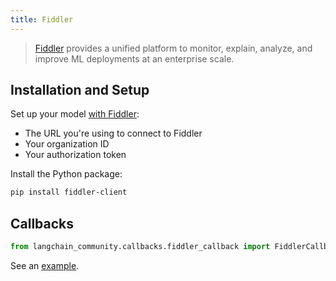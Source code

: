 ```yaml
---
title: Fiddler
---
```


>[Fiddler](https://www.fiddler.ai/) provides a unified platform to monitor, explain, analyze,
> and improve ML deployments at an enterprise scale.

## Installation and Setup

Set up your model [with Fiddler](https://demo.fiddler.ai):

* The URL you're using to connect to Fiddler
* Your organization ID
* Your authorization token

Install the Python package:

```bash
pip install fiddler-client
```

## Callbacks

```python
from langchain_community.callbacks.fiddler_callback import FiddlerCallbackHandler
```

See an [example](/oss/javascript/integrations/callbacks/fiddler).
